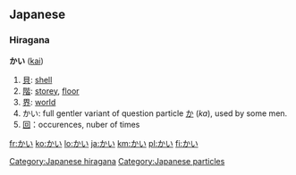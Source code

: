 ==Japanese==
{{ja-attention|Hiragana header should be replaced with POS header|key=p}}

===Hiragana===
'''かい''' ([[kai]])

# [[貝]]: [[shell]]
# [[階]]: [[storey]], [[floor]]
# [[界]]: [[world]]
# かい: full gentler variant of question particle [[か]] (''ka''), used by some men.
# [[回]]：occurences, nuber of times

[[Category:Japanese hiragana]]
[[Category:Japanese particles]]

[[fr:かい]]
[[ko:かい]]
[[lo:かい]]
[[ja:かい]]
[[km:かい]]
[[pl:かい]]
[[fi:かい]]